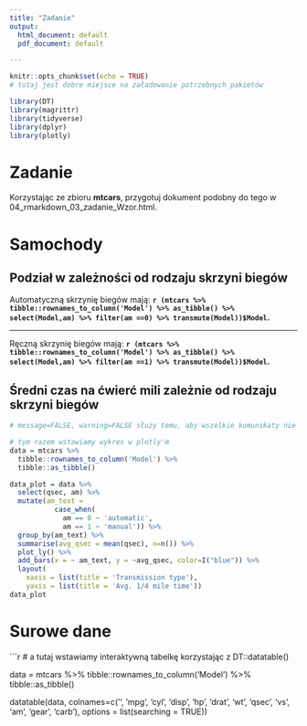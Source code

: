 ---
title: "Zadanie"
output:
  html_document: default
  pdf_document: default

---

```{r setup, include=FALSE}
knitr::opts_chunk$set(echo = TRUE)
# tutaj jest dobre miejsce na załadowanie potrzebnych pakietów

library(DT)
library(magrittr)
library(tidyverse)
library(dplyr)
library(plotly)

```


# Zadanie

Korzystając ze zbioru __mtcars__, przygotuj dokument podobny do tego w 04_rmarkdown_03_zadanie_Wzor.html. 

# Samochody

## Podział w zależności od rodzaju skrzyni biegów
Automatyczną skrzynię biegów mają:
**`r (mtcars %>% tibble::rownames_to_column('Model') %>% as_tibble() %>% select(Model,am) %>% filter(am ==0) %>% transmute(Model))$Model`.**
    

***
Ręczną skrzynię biegów mają:
**`r (mtcars %>% tibble::rownames_to_column('Model') %>% as_tibble() %>% select(Model,am) %>% filter(am ==1) %>% transmute(Model))$Model`.**  

## Średni czas na ćwierć mili zależnie od rodzaju skrzyni biegów

```{r pressure, echo=FALSE}
# message=FALSE, warning=FALSE służy temu, aby wszelkie komunikaty nie były wypisywane

# tym razem wstawiamy wykres w plotly'm 
data = mtcars %>% 
  tibble::rownames_to_column('Model') %>%
  tibble::as_tibble() 

data_plot = data %>%
  select(qsec, am) %>% 
  mutate(am_text = 
           case_when(
             am == 0 ~ 'automatic',
             am == 1 ~ 'manual')) %>% 
  group_by(am_text) %>% 
  summarise(avg_qsec = mean(qsec), n=n()) %>%  
  plot_ly() %>%
  add_bars(x = ~ am_text, y = ~avg_qsec, color=I("blue")) %>%          # i dodajemy wykres słupkowy
  layout(
    xaxis = list(title = 'Transmission type'),
    yaxis = list(title = 'Avg. 1/4 mile time'))
data_plot
```

# Surowe dane
```{r echo = FALSE, message=FALSE, warning=FALSE}
# a tutaj wstawiamy interaktywną tabelkę korzystając z DT::datatable()

data = mtcars %>% 
  tibble::rownames_to_column('Model') %>%
  tibble::as_tibble() 

datatable(data,
          colnames=c('', 'mpg', 'cyl', 'disp', 'hp', 'drat', 'wt', 'qsec', 'vs', 'am', 'gear', 'carb'),
          options = list(searching = TRUE))